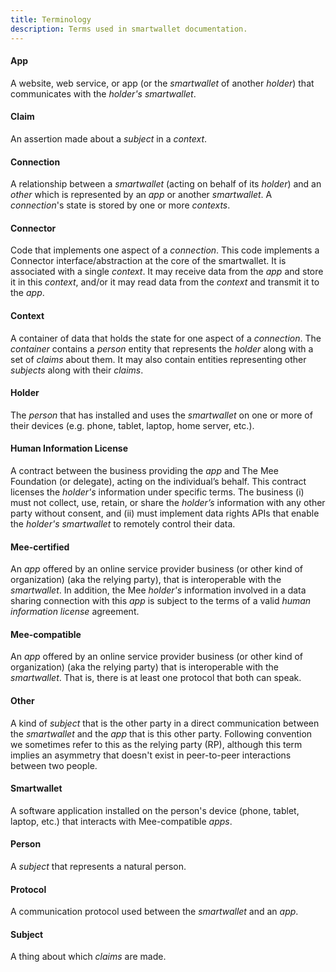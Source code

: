 ```yaml
---
title: Terminology
description: Terms used in smartwallet documentation.
---
```

#### App

A website, web service, or app (or the *smartwallet* of another *holder*) that communicates with the *holder's* *smartwallet*.

#### Claim

An assertion made about a *subject* in a *context*.

#### Connection

A relationship between a *smartwallet* (acting on behalf of its *holder*) and an *other* which is represented by an *app* or another *smartwallet*. A *connection*'s state is stored by one or more *contexts*. 

#### Connector

Code that implements one aspect of a *connection*. This code implements a Connector interface/abstraction at the core of the smartwallet. It is associated with a single *context*. It may receive data from the *app* and store it in this *context*, and/or it may read data from the *context* and transmit it to the *app*.

#### Context

A container of data that holds the state for one aspect of a *connection*. The *container* contains a *person* entity that represents the *holder* along with a set of *claims* about them. It may also contain entities representing other *subjects* along with their *claims*.

#### Holder

The *person* that has installed and uses the *smartwallet* on one or more of their devices (e.g. phone, tablet, laptop, home server, etc.).

#### Human Information License

A contract between the business providing the *app* and The Mee Foundation (or delegate), acting on the individual’s behalf. This contract licenses the *holder's* information under specific terms. The business (i) must not collect, use, retain, or share the *holder’s* information with any other party without consent, and (ii) must implement data rights APIs that enable the *holder's* *smartwallet* to remotely control their data.

#### Mee-certified

An *app* offered by an online service provider business (or other kind of organization) (aka the relying party), that is interoperable with the *smartwallet*. In addition, the Mee *holder's* information involved in a data sharing connection with this *app* is subject to the terms of a valid *human information license* agreement.

#### Mee-compatible

An *app* offered by an online service provider business (or other kind of organization) (aka the relying party) that is interoperable with the *smartwallet*. That is, there is at least one protocol that both can speak.

#### Other

A kind of *subject* that is the other party in a direct communication between the *smartwallet* and the *app* that is this other party. Following convention we sometimes refer to this as the relying party (RP), although this term implies an asymmetry that doesn't exist in peer-to-peer interactions between two people.

#### Smartwallet

A software application installed on the person's device (phone, tablet, laptop, etc.) that interacts with Mee-compatible *apps*.

#### Person

A *subject* that represents a natural person.

#### Protocol

A communication protocol used between the *smartwallet* and an *app*.

#### Subject

A thing about which *claims* are made.

